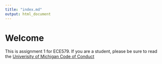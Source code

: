 ```yaml
---
title: "index.md"
output: html_document
---
```


# Welcome

This is assignment 1 for ECE579. If you are a student, please be sure to read the [Univerisity of Michigan Code of Conduct](http://catalog.umd.umich.edu/undergraduate/academic-policies/academic-code-conduct/)